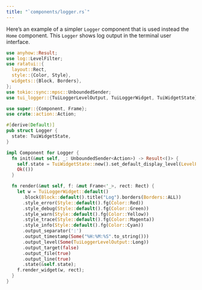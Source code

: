 ```yaml
---
title: "`components/logger.rs`"
---
```


Here's an example of a simpler `Logger` component that is used instead the `Home` component.
This `Logger` shows log output in the terminal user interface.

```rust
use anyhow::Result;
use log::LevelFilter;
use ratatui::{
  layout::Rect,
  style::{Color, Style},
  widgets::{Block, Borders},
};
use tokio::sync::mpsc::UnboundedSender;
use tui_logger::{TuiLoggerLevelOutput, TuiLoggerWidget, TuiWidgetState};

use super::{Component, Frame};
use crate::action::Action;

#[derive(Default)]
pub struct Logger {
  state: TuiWidgetState,
}

impl Component for Logger {
  fn init(&mut self, _: UnboundedSender<Action>) -> Result<()> {
    self.state = TuiWidgetState::new().set_default_display_level(LevelFilter::Debug);
    Ok(())
  }

  fn render(&mut self, f: &mut Frame<'_>, rect: Rect) {
    let w = TuiLoggerWidget::default()
      .block(Block::default().title("Log").borders(Borders::ALL))
      .style_error(Style::default().fg(Color::Red))
      .style_debug(Style::default().fg(Color::Green))
      .style_warn(Style::default().fg(Color::Yellow))
      .style_trace(Style::default().fg(Color::Magenta))
      .style_info(Style::default().fg(Color::Cyan))
      .output_separator(':')
      .output_timestamp(Some("%H:%M:%S".to_string()))
      .output_level(Some(TuiLoggerLevelOutput::Long))
      .output_target(false)
      .output_file(true)
      .output_line(true)
      .state(&self.state);
    f.render_widget(w, rect);
  }
}
```
